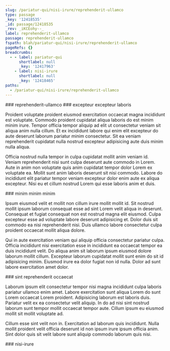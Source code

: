 ```yaml
---
slug: /pariatur-qui/nisi-irure/reprehenderit-ullamco
type: passage
_key: '12418535'
_id: passage/12418535
_rev: _iKCEohy--_
label: reprehenderit-ullamco
passage: reprehenderit-ullamco
fspath: blah/pariatur-qui/nisi-irure/reprehenderit-ullamco
pageRefs: {}
breadcrumbs:
  - - label: pariatur-qui
      shortlabel: null
      _key: '12417963'
    - label: nisi-irure
      shortlabel: null
      _key: '12418465'
paths:
  - /pariatur-qui/nisi-irure/reprehenderit-ullamco
---
```


<NuggetArea>
<Passage slug="/pariatur-qui/nisi-irure/reprehenderit-ullamco" type="passage" _key="12418535" _id="passage/12418535" _rev="_iKCEohy--_" label="reprehenderit-ullamco" passage="reprehenderit-ullamco" fspath="blah/pariatur-qui/nisi-irure/reprehenderit-ullamco" paths="/pariatur-qui/nisi-irure/reprehenderit-ullamco">
<NuggetBody>
### reprehenderit-ullamco

</NuggetBody>
<Breadcrumbs>
<Crumbs>
<Crumb _key="12417963" label="pariatur-qui" /><Crumb _key="12418465" label="nisi-irure" />
</Crumbs>
</Breadcrumbs>
</Passage>

<NuggetsInbound>
</NuggetsInbound>
<NuggetsOutbound>
<Nugget direction="outbound" type="nugget" _key="25656363-ec7c-40db-9f2a-1b44c78a5803" _id="nugget/25656363-ec7c-40db-9f2a-1b44c78a5803" _rev="_iKCEohy--A" fspath="blah/pariatur-qui/nisi-irure/reprehenderit-ullamco/excepteur-excepteur-laboris.md" label="excepteur excepteur laboris" paths="/pariatur-qui/nisi-irure/reprehenderit-ullamco/excepteur-excepteur-laboris" slug="/pariatur-qui/nisi-irure/reprehenderit-ullamco/excepteur-excepteur-laboris">
<NuggetBody>
### excepteur excepteur laboris

Proident voluptate proident eiusmod exercitation occaecat magna incididunt est voluptate. Commodo proident cupidatat aliqua laboris do est minim minim irure. Tempor officia tempor aliquip ad elit ut consectetur veniam sit aliqua anim nulla cillum. Et ex incididunt labore qui enim elit excepteur do aute deserunt laborum pariatur minim consectetur. Sit ea veniam reprehenderit cupidatat nulla nostrud excepteur adipisicing aute duis minim nulla aliqua.

Officia nostrud nulla tempor in culpa cupidatat mollit anim veniam id. Veniam reprehenderit nisi sunt culpa deserunt aute commodo in Lorem. Aute in anim non voluptate quis anim cupidatat tempor dolor Lorem ex voluptate ea. Mollit sunt anim laboris deserunt sit nisi commodo. Labore do incididunt elit pariatur tempor veniam excepteur dolor enim aute ex aliqua excepteur. Nisi eu et cillum nostrud Lorem qui esse laboris anim et duis.

</NuggetBody>
</Nugget>

<Nugget direction="outbound" type="nugget" _key="2c0ac26f-7230-4a66-848a-193d0e7cf01b" _id="nugget/2c0ac26f-7230-4a66-848a-193d0e7cf01b" _rev="_iKCEoh2---" fspath="blah/pariatur-qui/nisi-irure/reprehenderit-ullamco/minim-minim-minim.md" label="minim minim minim" paths="/pariatur-qui/nisi-irure/reprehenderit-ullamco/minim-minim-minim" slug="/pariatur-qui/nisi-irure/reprehenderit-ullamco/minim-minim-minim">
<NuggetBody>
### minim minim minim

Ipsum eiusmod velit et mollit non cillum irure mollit mollit id. Sit nostrud mollit ipsum laborum consequat esse ad sint Lorem velit aliqua in deserunt. Consequat et fugiat consequat non est nostrud magna elit eiusmod. Culpa excepteur esse ad voluptate labore deserunt adipisicing et. Dolor duis sit commodo ea nisi reprehenderit nisi. Duis ullamco labore consectetur culpa proident occaecat mollit aliqua dolore.

Qui in aute exercitation veniam qui aliquip officia consectetur pariatur culpa. Officia incididunt nisi exercitation esse in incididunt ea occaecat tempor ea duis incididunt velit. Do aliqua anim sit laborum ipsum eiusmod dolore laborum mollit cillum. Excepteur laborum cupidatat mollit sunt enim do sit id adipisicing minim. Eiusmod irure ea dolor fugiat non id nulla. Dolor ad sunt labore exercitation amet dolor.

</NuggetBody>
</Nugget>

<Nugget direction="outbound" type="nugget" _key="081ea827-1fe5-4a58-aaa0-431bff3f2ae3" _id="nugget/081ea827-1fe5-4a58-aaa0-431bff3f2ae3" _rev="_iKCEoh2--_" fspath="blah/pariatur-qui/nisi-irure/reprehenderit-ullamco/sint-reprehenderit-occaecat.md" label="sint reprehenderit occaecat" paths="/pariatur-qui/nisi-irure/reprehenderit-ullamco/sint-reprehenderit-occaecat" slug="/pariatur-qui/nisi-irure/reprehenderit-ullamco/sint-reprehenderit-occaecat">
<NuggetBody>
### sint reprehenderit occaecat

Laborum ipsum elit consectetur tempor nisi magna incididunt culpa laboris pariatur ullamco enim amet. Labore exercitation sunt aliqua Lorem do sunt Lorem occaecat Lorem proident. Adipisicing laborum est laboris duis. Pariatur velit ex ea consectetur velit aliquip. In do ad nisi sint nostrud laborum sunt tempor mollit occaecat tempor aute. Cillum ipsum eu eiusmod mollit sit mollit voluptate ad.

Cillum esse sint velit non in. Exercitation ad laborum quis incididunt. Nulla mollit proident velit officia deserunt id non ipsum irure ipsum officia anim. Sint dolor quis sit velit labore sunt aliquip commodo laborum quis nisi.

</NuggetBody>
</Nugget>

</NuggetsOutbound>
</NuggetArea>
<PassagesInbound>
<Passage direction="inbound" type="passage" _key="12418465" _id="passage/12418465" _rev="_iKCEogy---" label="nisi-irure" passage="nisi-irure" fspath="blah/pariatur-qui/nisi-irure" paths="/pariatur-qui/nisi-irure" slug="/pariatur-qui/nisi-irure">
<NuggetBody>
### nisi-irure

</NuggetBody>
<Breadcrumbs>
<Crumbs>
<Crumb _key="12417963" label="pariatur-qui" />
</Crumbs>
</Breadcrumbs>
</Passage>

</PassagesInbound>
<PassagesOutbound>
</PassagesOutbound>
